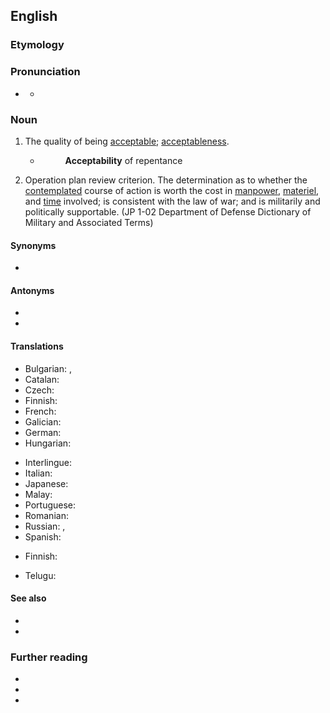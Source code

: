 ==English==

===Etymology===
{{PIE root|en|keh₂p}}
{{suffix|en|acceptable|ity}}

===Pronunciation===
* {{a|US}} {{IPA|en|/ˌæk.ˌsɛp.tə.ˈbɪl.ət.i/}}
** {{audio|en|LL-Q1860 (eng)-Vealhurl-acceptability.wav|Audio (UK)}}

===Noun===
{{en-noun|~}}

# The quality of being [[acceptable]]; [[acceptableness]].
#* {{rfdatek|en|Jeremy Taylor}}
#*: '''Acceptability''' of repentance
# {{lb|en|military}} Operation plan review criterion. The determination as to whether the [[contemplated]] course of action is worth the cost in [[manpower]], [[materiel]], and [[time]] involved; is consistent with the law of war; and is militarily and politically supportable. (JP 1-02 Department of Defense Dictionary of Military and Associated Terms)

====Synonyms====
* {{l|en|acceptableness}}

====Antonyms====
* {{l|en|unacceptability}}
* {{l|en|inacceptability}}

====Translations====
{{trans-top|acceptableness}}
* Bulgarian: {{t|bg|приемливост}}, {{t|bg|допустимост}}
* Catalan: {{t|ca|acceptabilitat|f}}
* Czech: {{t|cs|přijatelnost|f}}
* Finnish: {{t+|fi|hyväksyttävyys}}
* French: {{t+|fr|acceptabilité|f}}
* Galician: {{t+|gl|aceptabilidade|f}}
* German: {{t|de|Zulässigkeit|f}}
* Hungarian: {{t+|hu|elfogadhatóság}}
{{trans-mid}}
* Interlingue: {{t|ie|acceptabilitá}}
* Italian: {{t+|it|accettabilità|f}}
* Japanese: {{t|ja|受容性|tr=juyōsei|sc=Jpan}}
* Malay: {{t|ms|kebolehterimaan}}
* Portuguese: {{t|pt|aceitabilidade|f}}
* Romanian: {{t|ro|acceptabilitate|f}}
* Russian: {{t+|ru|прие́млемость|f}}, {{t+|ru|допусти́мость|f}}
* Spanish: {{t+|es|aceptabilidad|f}}
{{trans-bottom}}

{{trans-top|operation plan review criterion}}
* Finnish: {{t+|fi|hyväksyttävyys}}
{{trans-mid}}
{{trans-bottom}}

{{checktrans-top}}
* Telugu: {{t-check|te|అంగీకార యోగ్యం}}
{{trans-mid}}
{{trans-bottom}}

====See also====
* {{l|en|adequacy}}
* {{l|en|feasibility}}

===Further reading===
* {{R:Webster 1913}}
* {{R:Century 1911}}
* {{R:OneLook}}